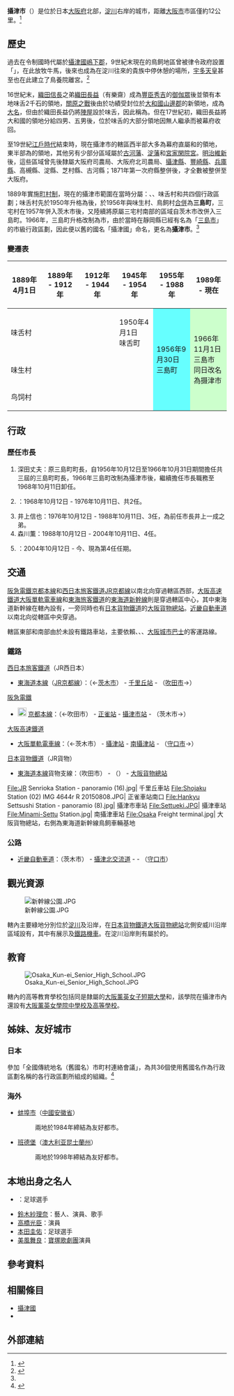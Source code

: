 {{日本都市
| 自治體名   = 攝津市
| 圖像       = [[File:Torikai-train-base.JPG|240px]]
| 圖像說明   = {{link-ja|鳥飼車輛基地|鳥飼車両基地}}
| 市章       = Emblem of Settsu, Osaka.svg
| 日文原名   = 摂津市
| 平假名     = せっつし
| 羅馬字拼音 = Settsu-shi
| 都道府縣   = 大阪府
| 支廳       = 
| 編號       = 27222-1
| 面積       = 14.87
| 邊界未定   =
| 人口       = 86,207<ref>{{Cite web| url=http://www.city.settsu.osaka.jp/shisei/shoukai/toukei/4155.html| title=6. 毎月の統計| accessdate=2018-11-15| language=ja| publisher=攝津市政府| archive-url=https://web.archive.org/web/20181115113120/http://www.city.settsu.osaka.jp/shisei/shoukai/toukei/4155.html| archive-date=2018-11-15| dead-url=yes}}</ref>
| 統計時間   = 2021年5月1日
| 自治體     = [[吹田市|吹田市]]、[[茨木市|茨木市]]、[[高槻市|高槻市]]、[[寢屋川市|寢屋川市]]、[[守口市|守口市]]、[[大阪市|大阪市]]（[[東淀川區|東-{淀}-川區]]）
| 樹         = 樟
| 花         = 杜鵑
| 其他象徵物 =
| 其他象徵   =
| 市長       = {{Tsl|ja|森山一正}}
| 卸任日期   = 2024年10月11日
| 議員數     = 19
| 郵遞區號   = 566-8555
| 所在地     = 攝津市三島一丁目1番1号
| 電話號碼   = 6-6383-1111
| 外部連結   = {{url|http://www.city.settsu.osaka.jp/}}
| 地圖       =
| 註記       =
}}
'''攝津市'''（{{jpn|j=摂津市|hg=せっつし|rm=Settsu shi|f=y}}）是位於日本[[大阪府|大阪府]]北部，[[淀川|淀川]]右岸的城市，距離[[大阪市|大阪市]]市區僅約12公里。<ref>{{Cite web| url=http://www.city.settsu.osaka.jp/shisei/shoukai/profile/3951.html| title=市のプロフィール| date=2018-03-30| publisher=攝津市政府| accessdate=2018-11-15| language=ja| archive-url=https://web.archive.org/web/20181115153444/http://www.city.settsu.osaka.jp/shisei/shoukai/profile/3951.html| archive-date=2018-11-15| dead-url=yes}}</ref>

== 歷史 ==

過去在令制國時代屬於[[攝津國|攝津國]][[島下郡|嶋下郡]]，9世紀末現在的鳥飼地區曾被律令政府設置「{{Tsl|ja|鳥養牧}}」，在此放牧牛馬，後來也成為在淀川往來的貴族中停休憩的場所，[[宇多天皇|宇多天皇]]甚至也在此建立了鳥養院離宮。<ref name="History">{{Cite web| url=http://www.city.settsu.osaka.jp/shisei/shoukai/profile/3953.html| title=市のおいたち| date=2018-03-30| publisher=攝津市政府| accessdate=2018-11-15| language=ja| archive-date=2018-11-15| archive-url=https://web.archive.org/web/20181115113153/http://www.city.settsu.osaka.jp/shisei/shoukai/profile/3953.html| dead-url=no}}</ref>

16世紀末，[[織田信長|織田信長]]之弟[[織田長益|織田長益]]（有樂齋）成為[[豐臣秀吉|豐臣秀吉]]的[[御伽眾|御伽眾]]後並領有本地味舌2千石的領地，[[關原之戰|關原之戰]]後由於功績受封位於[[大和國|大和國]][[山邊郡|山邊郡]]的新領地，成為[[大名_(稱謂)|大名]]，但由於織田長益仍將[[陣屋|陣屋]]設於味舌，因此稱為{{Tsl|ja|味舌藩}}。但在17世紀初，織田長益將大和國的領地分給四男、五男後，位於味舌的大部分領地因無人繼承而被幕府收回。

至19世紀[[江戶時代|江戶時代]]結束時，現在攝津市的轄區西半部大多為幕府直屬和{{Tsl|ja|芝村藩}}的領地，東半部為{{Tsl|ja|高槻藩}}的領地，其他另有少部分區域屬於[[古河藩|古河藩]]、[[淀藩|淀藩]]和[[宮家|宮家]][[閑院宮|閑院宮]]。[[明治維新|明治維新]]後，這些區域曾先後隸屬大阪府司農局、大阪府北司農局、[[攝津縣|攝津縣]]、[[豐崎縣|豐崎縣]]、[[兵庫縣|兵庫縣]]、高槻縣、淀縣、芝村縣、古河縣；1871年第一次府縣整併後，才全數被整併至大阪府。

1889年實施[[町村制|町村制]]，現在的攝津市範圍在當時分屬：{{Tsl|ja|味生村 (大阪府)|味生村 (大阪府)|味生村}}、{{Tsl|ja|鳥飼村 (大阪府)|鳥飼村 (大阪府)|鳥飼村}}、味舌村和{{Tsl|ja|三宅村 (大阪府三島郡)|三宅村 (大阪府三島郡)|三宅村}}共四個行政區劃；味舌村先於1950年升格為{{Tsl|ja|味舌町}}後，於1956年與味生村、鳥飼村[[市町村合併|合併]]為'''三島町'''，三宅村在1957年併入茨木市後，又陸續將原屬三宅村南部的區域自茨木市改併入三島町。1966年，三島町升格改制為市，由於當時在靜岡縣已經有名為「[[三島市|三島市]]」的市級行政區劃，因此便以舊的國名「攝津國」命名，更名為'''攝津市'''。<ref name="History"/>

=== 變遷表 ===

{|class="wikitable" style="font-size:x-small;"
! 1889年4月1日
! 1889年 - 1912年
! 1912年 - 1944年 
! 1945年 - 1954年 
! colspan=2 | 1955年 - 1988年 
! 1989年 - 現在
! 現在
|-
| colspan=3 | 味舌村
| 1950年4月1日<br />味舌町
| rowspan=3 style="background-color:#66FFFF;" | 1956年9月30日<br />三島町
| rowspan=3 colspan=3 style="background-color:#CCFFCC;" | 1966年11月1日<br/>三島市<br />同日改名為摄津市
|-
| colspan=4 | 味生村
|-
| colspan=4 | 鸟饲村
|}

== 行政 ==

=== 歷任市長 ===

# 深田丈夫：原三島町町長，自1956年10月12日至1966年10月31日期間擔任共三屆的三島町町長，1966年三島町改制為攝津市後，繼續擔任市長職務至1968年10月11日卸任。
# {{Tsl|ja|井上一成}}：1968年10月12日 - 1976年10月11日、共2任。
# 井上信也：1976年10月12日 - 1988年10月11日、3任，為前任市長井上一成之弟。
# 森川薫：1988年10月12日 - 2004年10月11日、4任。
# {{Tsl|ja|森山一正}}：2004年10月12日 - 今、現為第4任任期。

== 交通 ==

[[阪急電鐵|阪急電鐵]][[京都本線|京都本線]]和[[西日本旅客鐵道|西日本旅客鐵道]][[JR京都線|JR京都線]]以南北向穿過轄區西部，[[大阪高速鐵道|大阪高速鐵道]][[大阪單軌電車線|大阪單軌電車線]]和[[東海旅客鐵道|東海旅客鐵道]]的[[東海道新幹線|東海道新幹線]]則是穿過轄區中心，其中東海道新幹線在轄內設有{{Tsl|ja|鳥飼車両基地|鳥飼車輛基地}}，一旁同時也有[[日本貨物鐵道|日本貨物鐵道]]的[[大阪貨物總站|大阪貨物總站]]。[[近畿自動車道|近畿自動車道]]以南北向從轄區中央穿過。

轄區東部和南部由於未設有鐵路車站，主要依賴{{Tsl|ja|阪急バス|阪急巴士}}、{{Tsl|ja|近鉄バス|近鐵巴士}}、{{Tsl|ja|京阪バス|京阪巴士}}、[[大阪城市巴士|大阪城市巴士]]的客運路線。

=== 鐵路 ===

; [[西日本旅客鐵道|西日本旅客鐵道]]（JR西日本）
* {{JR西路線記號|K|A}} [[東海道本線|東海道本線]]（[[JR京都線|JR京都線]]）：（←[[茨木市|茨木市]]） - [[千里丘站|千里丘站]] - （[[吹田市|吹田市]]→）
; [[阪急電鐵|阪急電鐵]]
* [[File:Number_prefix_Hankyu_Kyōto_line.svg|20px]] [[京都本線|京都本線]]：（←吹田市） - [[正雀站|正雀站]] - [[攝津市站|攝津市站]] - （茨木市→）
; [[大阪高速鐵道|大阪高速鐵道]]
* [[大阪單軌電車線|大阪單軌電車線]]：（←茨木市） - [[攝津站|攝津站]] - [[南攝津站|南攝津站]] - （[[守口市|守口市]]→）
; [[日本貨物鐵道|日本貨物鐵道]]（JR貨物）
* [[東海道本線|東海道本線]]貨物支線：（吹田市） - （{{link-ja|吹田貨物總站|吹田貨物ターミナル駅}}） - [[大阪貨物總站|大阪貨物總站]]

<gallery widths=200px heights=200px>
File:JR Senrioka Station - panoramio (16).jpg| 千里丘車站
File:Shojaku Station (02) IMG 4644r R 20150808.JPG| 正雀車站南口
File:Hankyu Settsushi Station - panoramio (8).jpg| 攝津市車站
File:Settueki.JPG| 攝津車站
File:Minami-Settu Station.jpg| 南攝津車站
File:Osaka Freight terminal.jpg| 大阪貨物總站，右側為東海道新幹線鳥飼車輛基地
</gallery>

=== 公路 ===

* [[近畿自動車道|近畿自動車道]]：（茨木市） - [[攝津北交流道|攝津北交流道]] - {{Tsl|ja|摂津南インターチェンジ|攝津南交流道}} - （[[守口市|守口市]]）

== 觀光資源 ==

[[File:新幹線公園.JPG|thumb]]

轄內主要綠地分別位於[[淀川|淀川]]及{{Tsl|ja|安威川}}沿岸，在[[日本貨物鐵道|日本貨物鐵道]][[大阪貨物總站|大阪貨物總站]]北側安威川沿岸區域設有{{Tsl|ja|新幹線公園}}，其中有展示{{Tsl|ja|新幹線車両|新幹線車輛}}及[[鐵路機車|鐵路機車]]。在淀川沿岸則有屬於{{Tsl|ja|国営公園|國營公園}}的{{Tsl|ja|淀川河川公園}}。

== 教育 ==

[[File:Osaka_Kun-ei_Senior_High_School.JPG|thumb]]

轄內的高等教育學校包括同是隸屬{{Tsl|ja|学校法人薫英学園|學校法人薫英學園}}的[[大阪薰英女子短期大學|大阪薰英女子短期大學]]和{{Tsl|ja|大阪人間科学大学|大阪人間科學大學}}，該學院在攝津市內還設有[[大阪薰英女學院中學校及高等學校|大阪薰英女學院中學校及高等學校]]。

==姊妹、友好城市==

=== 日本 ===
參加「全國傳統地名（舊國名）市町村連絡會議」，為共36個使用舊國名作為行政區劃名稱的各行政區劃所組成的組織。<ref>{{Cite news| url=https://www.sankei.com/west/news/130504/wst1305040001-n1.html| title=和泉、摂津…「旧」な名前で「新」広域防災協定　旧国名の市町村連携〝復活〟へ| date=2013-05-04| newspaper=產經WEST| accessdate=2018-11-15| language=ja| archive-date=2018-11-15| archive-url=https://web.archive.org/web/20181115113524/https://www.sankei.com/west/news/130504/wst1305040001-n1.html| dead-url=no}}</ref>

=== 海外 ===

* {{flagicon|PRC}} [[蚌埠市|蚌埠市]]（[[中國|中國]][[安徽省|安徽省]]）
*: 兩地於1984年締結為友好都市。
* {{Flagicon|AUS}} [[班德堡|班德堡]]（[[澳大利亚|澳大利亚]][[昆士蘭州|昆士蘭州]]）
*: 兩地於1998年締結為友好都市。

== 本地出身之名人 ==

* {{Tsl|ja|石櫃洋祐}}：足球選手
* [[鈴木紗理奈|鈴木紗理奈]]：藝人、演員、歌手
* [[高橋光臣|高橋光臣]]：演員
* [[本田圭佑|本田圭佑]]：足球選手
* [[美風舞良|美風舞良]]：[[寶塚歌劇團|寶塚歌劇團]]演員

== 參考資料 ==
{{Reflist}}

== 相關條目 ==
{{Commonscat|Settsu, Osaka}}
* [[攝津國|攝津國]]
* {{Tsl|ja|味舌藩}}

== 外部連結 ==

{{大阪府}}
{{Authority control}}